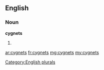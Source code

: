 ==English==

===Noun===
'''cygnets'''

# {{plural of|[[cygnet]]}}

[[Category:English plurals]]

[[ar:cygnets]]
[[fr:cygnets]]
[[mg:cygnets]]
[[my:cygnets]]